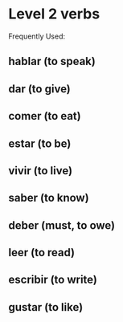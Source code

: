 # Level 2 verbs {.unnumbered}

Frequently Used:

## hablar (to speak)

## dar (to give)

## comer (to eat)

## estar (to be)

## vivir (to live)

## saber (to know)

## deber (must, to owe)

## leer (to read)

## escribir (to write)

## gustar (to like)
